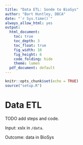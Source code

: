 ```yaml
---
title: "Data ETL: Sonde to BioSys"
author: "Bart Huntley, DBCA"
date: "`r Sys.time()`"
always_allow_html: yes
output:
  html_document:
    toc: true
    toc_depth: 3
    toc_float: true
    fig_width: 10
    fig_height: 6
    code_folding: hide
    theme: lumen
  pdf_document: default
---
```


```r
knitr::opts_chunk$set(echo = TRUE)
source("setup.R")
```


# Data ETL
 TODO add steps and code.
 
 Input: xslx in `/data`.
 
 Outcome: data in BioSys